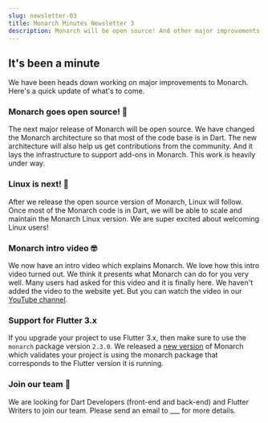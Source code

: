 ```yaml
---
slug: newsletter-03
title: Monarch Minutes Newsletter 3
description: Monarch will be open source! And other major improvements under way.
---
```



## It's been a minute
We have been heads down working on major improvements to Monarch. Here's a quick update of what's to come.

### Monarch goes open source! 🤯   
The next major release of Monarch will be open source. We have changed the Monarch architecture so that most of the code base is in Dart. The new architecture will also help us get contributions from the community. And it lays the infrastructure to support add-ons in Monarch. This work is heavily under way.

### Linux is next! 🚀
After we release the open source version of Monarch, Linux will follow. Once most of the Monarch code is in Dart, we will be able to scale and maintain the Monarch Linux version. We are super excited about welcoming Linux users!

### Monarch intro video 🤓
We now have an intro video which explains Monarch. We love how this intro video turned out. We think it presents what Monarch can do for you very well. Many users had asked for this video and it is finally here. We haven't added the video to the website yet. But you can watch the video in our [YouTube channel](LINK).

### Support for Flutter 3.x
If you upgrade your project to use Flutter 3.x, then make sure to use the `monarch` package version `2.3.0`. We released a [new version](https://monarchapp.io/blog/version-1.7.8) of Monarch which validates your project is using the monarch package that corresponds to the Flutter version it is running.

### Join our team 👫
We are looking for Dart Developers (front-end and back-end) and Flutter Writers to join our team. Please send an email to ___ for more details.


<br />
<NewsletterCta />
